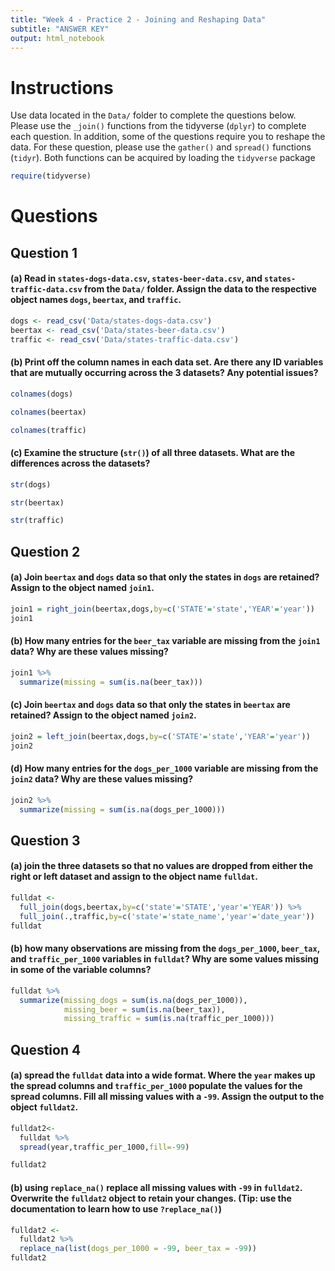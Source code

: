 ```yaml
---
title: "Week 4 - Practice 2 - Joining and Reshaping Data"
subtitle: "ANSWER KEY"
output: html_notebook
---
```



# Instructions

Use data located in the `Data/` folder to complete the questions below. Please use the `_join()` functions from the tidyverse (`dplyr`) to complete each question. In addition, some of the questions require you to reshape the data. For these question, please use the `gather()` and `spread()` functions (`tidyr`). Both functions can be acquired by loading the `tidyverse` package

```r
require(tidyverse)
```



# Questions


## Question 1

#### (a) Read in `states-dogs-data.csv`, `states-beer-data.csv`, and `states-traffic-data.csv` from the `Data/` folder. Assign the data to the respective object names `dogs`, `beertax`, and `traffic`.

```r
dogs <- read_csv('Data/states-dogs-data.csv')
beertax <- read_csv('Data/states-beer-data.csv')
traffic <- read_csv('Data/states-traffic-data.csv')
```

#### (b) Print off the column names in each data set. Are there any ID variables that are mutually occurring across the 3 datasets? Any potential issues?

```r
colnames(dogs)
```

```r
colnames(beertax)
```

```r
colnames(traffic)
```

#### (c) Examine the structure (`str()`) of all three datasets. What are the differences across the datasets?


```r
str(dogs)
```

```r
str(beertax)
```


```r
str(traffic)
```


## Question 2

#### (a) Join `beertax` and `dogs` data so that only the states in `dogs` are retained? Assign to the object named `join1`.

```r
join1 = right_join(beertax,dogs,by=c('STATE'='state','YEAR'='year'))
join1
```

#### (b) How many entries for the `beer_tax` variable are missing from the `join1` data? Why are these values missing?

```r
join1 %>% 
  summarize(missing = sum(is.na(beer_tax)))
```


#### (c) Join `beertax` and `dogs` data so that only the states in `beertax` are retained? Assign to the object named `join2`.

```r
join2 = left_join(beertax,dogs,by=c('STATE'='state','YEAR'='year'))
join2
```

#### (d) How many entries for the `dogs_per_1000` variable are missing from the `join2` data? Why are these values missing?

```r
join2 %>% 
  summarize(missing = sum(is.na(dogs_per_1000)))
```


## Question 3

#### (a) join the three datasets so that no values are dropped from either the right or left dataset and assign to the object name `fulldat`.

```r
fulldat <-
  full_join(dogs,beertax,by=c('state'='STATE','year'='YEAR')) %>% 
  full_join(.,traffic,by=c('state'='state_name','year'='date_year'))
fulldat
```

#### (b) how many observations are missing from the `dogs_per_1000`, `beer_tax`, and `traffic_per_1000` variables in `fulldat`? Why are some values missing in some of the variable columns?

```r
fulldat %>% 
  summarize(missing_dogs = sum(is.na(dogs_per_1000)),
            missing_beer = sum(is.na(beer_tax)),
            missing_traffic = sum(is.na(traffic_per_1000)))
```


## Question 4

#### (a) spread the `fulldat` data into a wide format. Where the `year` makes up the spread columns and `traffic_per_1000` populate the values for the spread columns. Fill all missing values with a `-99`. Assign the output to the object `fulldat2`.

```r
fulldat2<-
  fulldat %>% 
  spread(year,traffic_per_1000,fill=-99)

fulldat2
```


#### (b) using `replace_na()` replace all missing values with `-99` in `fulldat2`. Overwrite the `fulldat2` object to retain your changes. (Tip: use the documentation to learn how to use `?replace_na()`)

```r
fulldat2 <-
  fulldat2 %>% 
  replace_na(list(dogs_per_1000 = -99, beer_tax = -99))
fulldat2
```
